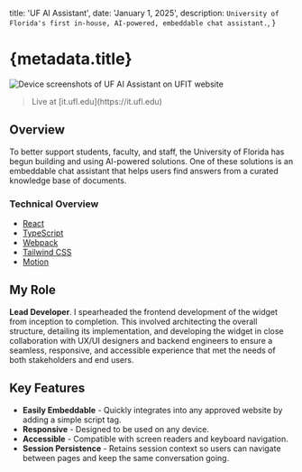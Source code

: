 
  title: 'UF AI Assistant',
  date: 'January 1, 2025',
  description: `University of Florida's first in-house, AI-powered, embeddable chat assistant.`,
}

# {metadata.title}

<div className={cn('mx-0 px-0 md:-mx-24 md:px-4')}>
  <Image
    src={UfAiAssistant}
    alt='Device screenshots of UF AI Assistant on UFIT website'
  />
</div>

<blockquote>
  <Subheading>Live at [it.ufl.edu](https://it.ufl.edu)</Subheading>
</blockquote>

## Overview

To better support students, faculty, and staff, the University of Florida has begun building and using AI-powered solutions. One of these solutions is an embeddable chat assistant that helps users find answers from a curated knowledge base of documents.

### Technical Overview

- [React](https://react.dev)
- [TypeScript](https://www.typescriptlang.org)
- [Webpack](https://webpack.js.org)
- [Tailwind CSS](https://tailwindcss.com)
- [Motion](https://motion.dev)

## My Role

**Lead Developer**. I spearheaded the frontend development of the widget from inception to completion. This involved architecting the overall structure, detailing its implementation, and developing the widget in close collaboration with UX/UI designers and backend engineers to ensure a seamless, responsive, and accessible experience that met the needs of both stakeholders and end users.

## Key Features

- **Easily Embeddable** - Quickly integrates into any approved website by adding a simple script tag.
- **Responsive** - Designed to be used on any device.
- **Accessible** - Compatible with screen readers and keyboard navigation.
- **Session Persistence** - Retains session context so users can navigate between pages and keep the same conversation going.
